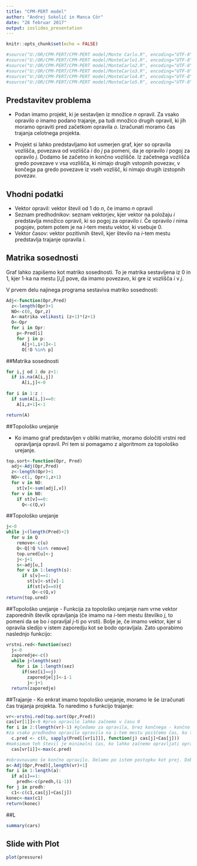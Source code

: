 ```yaml
---
title: "CPM-PERT model"
author: "Andrej Sokolič in Manca Cör"
date: "28 februar 2017"
output: ioslides_presentation
---
```


```r
knitr::opts_chunk$set(echo = FALSE)
```

```r
#source("U:/OR/CPM-PERT/CPM-PERT model/Monte Carlo.R", encoding="UTF-8")
#source("U:/OR/CPM-PERT/CPM-PERT model/MonteCarlo1.R", encoding="UTF-8")
#source("U:/OR/CPM-PERT/CPM-PERT model/MonteCarlo2.R", encoding="UTF-8")
#source("U:/OR/CPM-PERT/CPM-PERT model/MonteCarlo3.R", encoding="UTF-8")
#source("U:/OR/CPM-PERT/CPM-PERT model/MonteCarlo4.R", encoding="UTF-8")
#source("U:/OR/CPM-PERT/CPM-PERT model/MonteCarlo5.R", encoding="UTF-8")

```


## Predstavitev problema

- Podan imamo projekt, ki je sestavljen iz množice *n* opravil. Za vsako opravilo *o* imamo podano trajanje, pa tudi množico drugih opravil, ki jih moramo opraviti pred začetkom opravila *o*. Izračunati moramo čas trajanja celotnega projekta.

- Projekt si lahko predstavljamo kot usmerjen graf, kjer so opravila vozlišča, povezava od vozlišča *i* do *j* pa pomeni, da je opravilo *i* pogoj za opravilo *j*. Dodamo še začetno in končno vozlišče. Iz začetnega vozlišča gredo povezave v vsa vozlišča, ki nimajo drugih vstopnih povezav, v končega pa gredo povezave iz vseh vozlišč, ki nimajo drugih izstopnih povezav.

## Vhodni podatki

- Vektor opravil: vektor števil od 1 do *n*, če imamo *n* opravil
- Seznam predhodnikov: seznam vektorjev, kjer vektor na položaju *i* predstavlja množico opravil, ki so pogoj za opravilo *i*. Če opravilo *i* nima pogojev, potem potem je na *i*-tem mestu vektor, ki vsebuje 0.
- Vektor časov: vektor pozitivnih števil, kjer število na *i*-tem mestu predstavlja trajanje opravila *i*.

## Matrika sosednosti
Graf lahko zapišemo kot matriko sosednosti. To je matrika sestavljena iz 0 in 1, kjer 1-ka na mestu [*i*,*j*] pove, da imamo povezavo, ki gre iz vozlišča *i* v *j*. 

V prvem delu najinega programa sestaviva matriko sosednosti:
    
```r
Adj<-function(Opr,Pred)
  z<-length(Opr)+1
  NO<-c(0, Opr,z)
  A<-matrika velikosti (z+1)*(z+1)
  O<-Opr
  for i in Opr:
    p<-Pred[i]
    for j in p:
      A[j+1,i+1]<-1 
      O[!O %in% p] 
```

##Matrika sosednosti

```r
for i,j od 1 do z+1:
  if is.na(A[i,j])
      A[i,j]<-0
 
for i in 1:z :
  if sum(A[i,])==0:
    A[i,z+1]<-1

return(A)
```


##Topološko urejanje

- Ko imamo graf predstavljen v obliki matrike, moramo določiti vrstni red opravljanja opravil. Pri tem si pomagamo z algoritmom za topološko urejanje.
```r
top.sort<-function(Opr, Pred)
  adj<-Adj(Opr,Pred)
  z<-length(Opr)+1
  NO<-c(1, Opr+1,z+1)
  for v in NO:
    st[v]<-sum(adj[,v])
  for v in NO:
    if st[v]==0:
      Q<-c(Q,v)

```

##Topološko urejanje

```r
j<-0
while j<(length(Pred)+2) 
  for u in Q 
    remove<-c(u) 
    Q<-Q[!Q %in% remove] 
    top.ured[u]<-j 
    j<-j+1
    s<-adj[u,] 
    for v in 1:length(s):
      if s[v]==1:
        st[v]<-st[v]-1 
        if(st[v]==0){
          Q<-c(Q,v) 
return(top.ured)
```

##Topološko urejanje
- Funkcija za topološko urejanje nam vrne vektor zaporednih številk opravljanja (če imamo na *i*-tem mestu številko *j*, to pomeni da se bo *i* opravljal *j*-ti po vrsti). Bolje je, če imamo vektor, kjer si opravila sledijo v istem zaporedju kot se bodo opravljala. Zato uporabimo naslednjo funkcijo:

```r
vrstni.red<-function(sez)
  j<-0
  zaporedje<-c()
  while j<length(sez)
    for i in 1:length(sez)
      if(sez[i]==j)
        zaporedje[j]<-i-1
        j<-j+1
  return(zaporedje)
```

##Trajanje
- Ko enkrat imamo topološko urejanje, moramo le še izračunati čas trajanja projekta. To naredimo s funkcijo trajanje: 

```r
vr<-vrstni.red(top.sort(Opr,Pred))
cas[vr[1]]<-0 #prvo opravilo lahko začnemo v času 0
for i in 2:(length(vr)-1) #gledamo za opravila, brez končnega - končno opravilo obdelamo na koncu
#za vsako predhodno opravilo opravila na i-tem mestu poiščemo čas, ko to opravilo lahko začnemo in mu prištejemo čas opravljanja
  c.pred <- c(0, sapply(Pred[[vr[i]]], function(j) cas[j]+Cas[j]))
#maksimum teh števil je minimalni čas, ko lahko začnemo opravljati opravilo z zaporedno številko i
  cas[vr[i]]<-max(c.pred)

#obravnavamo še končno opravilo. Delamo po istem postopku kot prej. Dobimo čas zaključka končnega opravila
a<-Adj(Opr,Pred)[,length(vr)+1]
for i in 1:length(a):
  if a[i]==1:
    predh<-c(predh,(i-1))
for j in predh:
  c1<-c(c1,cas[j]+Cas[j])
konec<-max(c1)
return(konec)
```

##L

```r
summary(cars)
```

## Slide with Plot

```r
plot(pressure)
```

